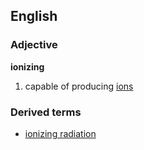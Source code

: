 ==English==
===Adjective===
'''ionizing'''
# capable of producing [[ion]]s
===Derived terms===
*[[ionizing radiation]]